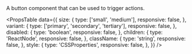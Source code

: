 
<Meta of={ButtonStories} />

<Unstyled>

<Title type="h1">Button</Title>
<Text>A button component that can be used to trigger actions.</Text>

<Canvas of={ButtonStories.Primary} />

<Source of={ButtonStories.Primary} dark />

<Title type="h2" style={{ marginBottom: '16px' }}>
  API reference
</Title>

<PropsTable
  data={{
    size: {
      type: ['small', 'medium'],
      responsive: false,
    },
    variant: {
      type: ['primary', 'secondary', 'tertiary'],
      responsive: false,
    },
    disabled: {
      type: 'boolean',
      responsive: false,
    },
    children: {
      type: 'ReactNode',
      responsive: false,
    },
    className: {
      type: 'string',
      responsive: false,
    },
    style: {
      type: 'CSSProperties',
      responsive: false,
    },
  }}
/>

</Unstyled>
